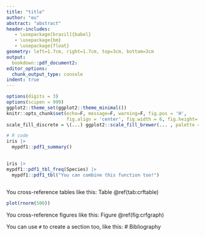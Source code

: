 ```yaml
---
title: "title"
author: "eu"
abstract: "abstract"
header-includes:
   - \usepackage[brazil]{babel}
   - \usepackage{bm}
   - \usepackage{float}
geometry: left=1.7cm, right=1.7cm, top=3cm, bottom=3cm
output:
  bookdown::pdf_document2:
editor_options:
  chunk_output_type: console
indent: true
---
```




```r

options(digits = 3)  
options(scipen = 999)
ggplot2::theme_set(ggplot2::theme_minimal()) 
knitr::opts_chunk$set(echo=F, message=F, warning=F, fig.pos = 'H', 
                      fig.align = 'center', fig.width = 6, fig.height= 3.4)
scale_fill_discrete = \(...) ggplot2::scale_fill_brewer(... , palette = "Set2") 

```


\section{Section name}
```r
# R code 
iris |> 
  mypdf1::pdf1_summary()
  
```
```r

iris |>  
mypdf1::pdf1_tbl_freq(Species) |> 
  mypdf1::pdf1_tbl("You can combine this function too!")
    
```
You cross-reference tables like this: Table \@ref(tab:crftable)

```r
plot(rnorm(500))
```

You cross-reference figures like this: Figure \@ref(fig:crfgraph)

You can use `#` to create a section too, like this:
# Bibliography



